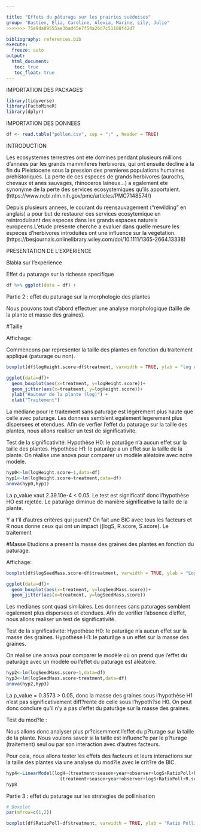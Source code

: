 ```yaml
---

title: "Effets du pâturage sur les prairies suédoises"
group: "Bastien, Elia, Caroline, Alexia, Marine, Lily, Julie" 
>>>>>>> 75e9da09555ae3bad45e7f54a26d7c51188f42d7

bibliography: references.bib
execute: 
  freeze: auto
output: 
  html_document:
   toc: true
   toc_float: true
---
```

IMPORTATION DES PACKAGES

```r
library(tidyverse)
library(FactoMineR)
library(dplyr)
```

IMPORTATION DES DONNEES

```r
df <- read.table("pollen.csv", sep = ";" , header = TRUE)
```

INTRODUCTION 

Les ecosystemes terrestres ont ete domines pendant plusieurs millions d'annees par les grands mammiferes herbivores, qui ont ensuite decline à la fin du Pleistocene sous la pression des premieres populations humaines prehistoriques. La perte de ces especes de grands herbivores (aurochs, chevaux et anes sauvages, rhinoceros laineux...) a egalement ete synonyme de la perte des services ecosystemiques qu'ils apportaient. (https://www.ncbi.nlm.nih.gov/pmc/articles/PMC7148574/)

Depuis plusieurs annees, le courant du reensauvagement ("rewilding" en anglais) a pour but de restaurer ces services ecosytemique en reintroduisant des especes dans les grands espaces naturels europeens.L'etude presente cherche a evaluer dans quelle mesure les especes d'herbivores introduites ont une influence sur la vegetation. (https://besjournals.onlinelibrary.wiley.com/doi/10.1111/1365-2664.13338)


PRESENTATION DE L'EXPERIENCE

Blabla sur l'experience



Effet du paturage sur la richesse specifique
```r
df %>% ggplot(data = df) + 
```


Partie 2 : effet du paturage sur la morphologie des plantes

Nous pouvons tout d'abord effectuer une analyse morphologique (taille de la plante et masse des graines). 

#Taille

Affichage:

Commencons par representer la taille des plantes en fonction du traitement appliqué (paturage ou non). 

```r
boxplot(df$logHeight.score~df$treatment, varwidth = TRUE, ylab = "log de la hauteur de la plante", xlab = "Traitement", col='darkgrey', main = "", title = "effet du paturage sur la hauteur")

ggplot(data=df)+
  geom_boxplot(aes(x=treatment, y=logHeight.score))+
  geom_jitter(aes(x=treatment, y=logHeight.score))+
  ylab("Hauteur de la plante (log)") +
  xlab("Traitement")

```
La médiane pour le traitement sans paturage est légèrement plus haute que celle avec paturage. Les donnees semblent egalement legerement plus dispersees et etendues. 
Afin de verfier l'effet du paturage sur la taille des plantes, nous allons realiser un test de significativite. 
 
Test de la significativité:
Hypothèse H0: le paturâge n'a aucun effet sur la taille des plantes. 
Hypothèse H1: le paturâge a un effet sur la taille de la plante. 
On réalise une anova pour comparer un modèle aléatoire avec notre modele. 

```r
hyp0<-lm(logHeight.score~1,data=df)
hyp1<-lm(logHeight.score~treatment,data=df)
anova(hyp0,hyp1)
```
La p_value vaut 2.39.10e-4 < 0.05. Le test est significatif donc l'hypothèse HO est rejetée. Le paturâge diminue de manière significative la taille de la plante. 

Y a t'il d'autres critères qui jouent? 
On fait une BIC avec tous les facteurs et R nous donne ceux qui ont un impact ((logS, R.score, S.score). 
Le traitement 

#Masse
Etudions a present la masse des graines des plantes en fonction du paturage.

Affichage: 
```r
boxplot(df$logSeedMass.score~df$treatment, varwidth = TRUE, ylab = "LogS", xlab = "Treatment", col='darkgrey', main = "", title = "effet du paturage sur la masse des graines")

ggplot(data=df)+
  geom_boxplot(aes(x=treatment, y=logSeedMass.score))+
  geom_jitter(aes(x=treatment, y=logSeedMass.score))
```
Les medianes sont quasi similaires. Les donnees sans paturages semblent egalement plus dispersees et etendues. Afin de verifier l'absence d'effet, nous allons realiser un test de significativité. 

Test de la significativité:
Hypothèse H0: le paturâge n'a aucun effet sur la masse des graines. 
Hypothèse H1: le paturâge a un effet sur la masse des graines.  

On réalise une anova pour comparer le modèle où on prend que l'effet du paturâge avec un modèle où l'effet du paturage est aléatoire. 

```r
hyp2<-lm(logSeedMass.score~1,data=df)
hyp3<-lm(logSeedMass.score~treatment,data=df)
anova(hyp2,hyp3)
```
La p_value = 0.3573 > 0.05, donc la masse des graines sous l'hypothèse H1 n'est pas significativement diff?rente de celle sous l'hypoth?se H0.
On peut donc conclure qu'il n'y a pas d'effet du paturâge sur la masse des graines.

Test du mod?le :

Nous allons donc analyser plus pr?cisemment l'effet du p?turage sur la taille de la plante. Nous voulons savoir si la taille est influenc?e par le p?turage (traitement) seul ou par son interaction avec d'autres facteurs.

Pour cela, nous allons tester les effets des facteurs et leurs interactions sur la taille des plantes via une analyse du mod?le avec le crit?re de BIC.

```r
hyp4<-LinearModel(logH~(treatment+season+year+observer+logS+RatioPoll+R.score+C.score+S.score)*
                    (treatment+season+year+observer+logS+RatioPoll+R.score+C.score+S.score),data=study,selection = "bic")
hyp8

```

Partie 3 : effet du paturage sur les strategies de pollinisation
```r
# Boxplot 
par(mfrow=c(1,2))

boxplot(df$RatioPoll~df$treatment, varwidth = TRUE, ylab = "Ratio Pollinisation", xlab = "Traitement", col='blue', main = "")

```
